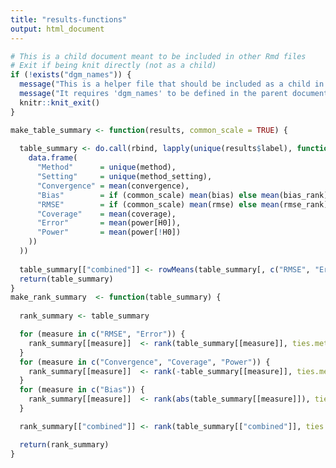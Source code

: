 ```yaml
---
title: "results-functions"
output: html_document
---
```


```r
# This is a child document meant to be included in other Rmd files
# Exit if being knit directly (not as a child)
if (!exists("dgm_names")) {
  message("This is a helper file that should be included as a child in other Rmd documents.")
  message("It requires 'dgm_names' to be defined in the parent document.")
  knitr::knit_exit()
}
```

```r
make_table_summary <- function(results, common_scale = TRUE) {
  
  table_summary <- do.call(rbind, lapply(unique(results$label), function(ml) with(results[results$label == ml,],
    data.frame(
      "Method"      = unique(method),
      "Setting"     = unique(method_setting),
      "Convergence" = mean(convergence),
      "Bias"        = if (common_scale) mean(bias) else mean(bias_rank),
      "RMSE"        = if (common_scale) mean(rmse) else mean(rmse_rank),
      "Coverage"    = mean(coverage),
      "Error"       = mean(power[H0]),
      "Power"       = mean(power[!H0])
    ))
  ))  
  
  table_summary[["combined"]] <- rowMeans(table_summary[, c("RMSE", "Error", "Bias", "Coverage", "Power")])
  return(table_summary)
}
make_rank_summary  <- function(table_summary) {
  
  rank_summary <- table_summary

  for (measure in c("RMSE", "Error")) {
    rank_summary[[measure]]  <- rank(table_summary[[measure]], ties.method = "min")
  }
  for (measure in c("Convergence", "Coverage", "Power")) {
    rank_summary[[measure]]  <- rank(-table_summary[[measure]], ties.method = "min")
  }
  for (measure in c("Bias")) {
    rank_summary[[measure]]  <- rank(abs(table_summary[[measure]]), ties.method = "min")
  }

  rank_summary[["combined"]] <- rank(table_summary[["combined"]], ties.method = "min")

  return(rank_summary)
}
```
